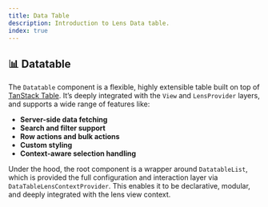 ```yaml
---
title: Data Table
description: Introduction to Lens Data table.
index: true
---
```


## 📊 Datatable

The `Datatable` component is a flexible, highly extensible table built on top of [TanStack Table](https://tanstack.com/table). It’s deeply integrated with the `View` and `LensProvider` layers, and supports a wide range of features like:

- **Server-side data fetching**
- **Search and filter support**
- **Row actions and bulk actions**
- **Custom styling**
- **Context-aware selection handling**

Under the hood, the root component is a wrapper around `DatatableList`, which is provided the full configuration and interaction layer via `DataTableLensContextProvider`. This enables it to be declarative, modular, and deeply integrated with the lens view context.

<Cards>
  <Card title="Props" href="/docs/lens/datatable/props" />
  <Card title="Usage" href="/docs/lens/datatable/usage" />
  <Card title="Context" href="/docs/lens/datatable/context" />
  <Card title="Styling" href="/docs/lens/datatable/styling" />
  <Card title="Row Actions" href="/docs/lens/datatable/row-actions" />
  <Card title="Actions Column" href="/docs/lens/datatable/actions-column" />
</Cards>
